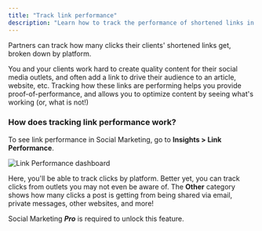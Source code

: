 ```yaml
---
title: "Track link performance"
description: "Learn how to track the performance of shortened links in Social Marketing"
---
```


Partners can track how many clicks their clients' shortened links get, broken down by platform.

You and your clients work hard to create quality content for their social media outlets, and often add a link to drive their audience to an article, website, etc. Tracking how these links are performing helps you provide proof-of-performance, and allows you to optimize content by seeing what's working (or, what is not!)

### How does tracking link performance work?

To see link performance in Social Marketing, go to **Insights > Link Performance**.

![Link Performance dashboard](/img/social-marketing/link-performance.png)

Here, you'll be able to track clicks by platform. Better yet, you can track clicks from outlets you may not even be aware of. The **Other** category shows how many clicks a post is getting from being shared via email, private messages, other websites, and more!

Social Marketing **_Pro_** is required to unlock this feature.